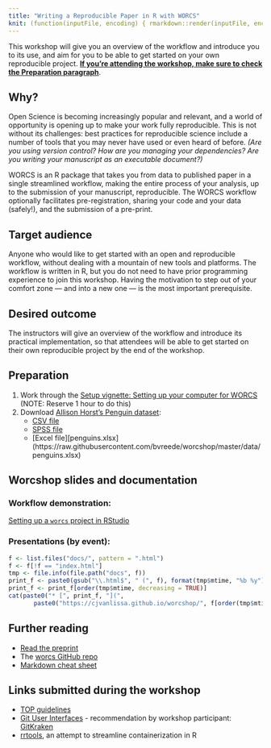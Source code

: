 ```yaml
---
title: "Writing a Reproducible Paper in R with WORCS"
knit: (function(inputFile, encoding) { rmarkdown::render(inputFile, encoding = encoding, output_file = file.path(dirname(inputFile), 'docs/index.html'), output_format = 'html_document'); rmarkdown::render(inputFile, encoding = encoding, output_file = file.path(dirname(inputFile), 'README.md'), output_format = 'github_document') })
---
```


This workshop <!--will be taught by [Caspar van Lissa](https://github.com/cjvanlissa), the author of the WORCS package, in collaboration with [RDM Support](https://www.uu.nl/en/research/research-data-management). We--> will give you an overview of the workflow and introduce you to its use, and aim for you to be able to get started on your own reproducible project. [**If you're attending the workshop, make sure to check the Preparation paragraph**](#preparation).

## Why?

Open Science is becoming increasingly popular and relevant, and a world of opportunity is opening up to make your work fully reproducible. This is not without its challenges: best practices for reproducible science include a number of tools that you may never have used or even heard of before. *(Are you using version control? How are you managing your dependencies? Are you writing your manuscript as an executable document?)*


WORCS is an R package that takes you from data to published paper in a single streamlined workflow, making the entire process of your analysis, up to the submission of your manuscript, reproducible. The WORCS workflow optionally facilitates pre-registration, sharing your code and your data (safely!), and the submission of a pre-print.

## Target audience

Anyone who would like to get started with an open and reproducible workflow, without dealing with a mountain of new tools and platforms. The workflow is written in R, but you do not need to have prior programming experience to join this workshop. Having the motivation to step out of your comfort zone — and into a new one — is the most important prerequisite.

<!--## Workshop dates
- tbd-->

## Desired outcome

The instructors will give an overview of the workflow and introduce its practical implementation, so that attendees will be able to get started on their own reproducible project by the end of the workshop.

## Preparation {#preparation}

1. Work through the [Setup vignette: Setting up your computer for WORCS](https://cjvanlissa.github.io/worcs/articles/setup.html) (NOTE: Reserve 1 hour to do this)
1. Download [Allison Horst's Penguin dataset](https://github.com/allisonhorst/palmerpenguins):
    * [CSV file](https://raw.githubusercontent.com/bvreede/worcshop/master/data/penguins.csv)
    * [SPSS file](https://raw.githubusercontent.com/bvreede/worcshop/master/data/penguins.sav)
    * [Excel file][penguins.xlsx](https://raw.githubusercontent.com/bvreede/worcshop/master/data/penguins.xlsx)

## Worcshop slides and documentation

### Workflow demonstration:

[Setting up a `worcs` project in RStudio](https://cjvanlissa.github.io/worcs/articles/workflow.html)

### Presentations (by event):

```r
f <- list.files("docs/", pattern = ".html")
f <- f[!f == "index.html"]
tmp <- file.info(file.path("docs", f))
print_f <- paste0(gsub("\\.html$", " (", f), format(tmp$mtime, "%b %y"), ")")
print_f <- print_f[order(tmp$mtime, decreasing = TRUE)]
cat(paste0("* [", print_f, "](",
       paste0("https://cjvanlissa.github.io/worcshop/", f[order(tmp$mtime, decreasing = TRUE)]), ")", collapse = "\n"))
```

<!--[Introducing worcs](https://bvreede.github.io/worcshop/slides/overview_lecture.html)-->

## Further reading
- [Read the preprint](https://psyarxiv.com/k4wde/)
- The [worcs GitHub repo](https://github.com/cjvanlissa/worcs)
- [Markdown cheat sheet](https://www.markdownguide.org/cheat-sheet)

## Links submitted during the workshop
- [TOP guidelines](https://www.cos.io/our-services/top-guidelines)
- [Git User Interfaces](https://git-scm.com/downloads/guis) - recommendation by workshop participant: [GitKraken](https://www.gitkraken.com/)
- [rrtools](https://github.com/benmarwick/rrtools), an attempt to streamline containerization in R
